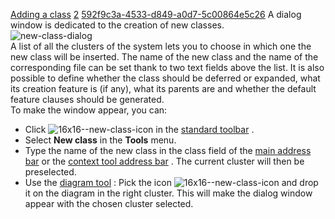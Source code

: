 [[Property:title|Adding a class]]
[[Property:weight|2]]
[[Property:uuid|592f9c3a-4533-d849-a0d7-5c00864e5c26]]
A dialog window is dedicated to the creation of new classes. <br/>
[[Image:new-class-dialog]]  <br/>
A list of all the clusters of the system lets you to choose in which one the new class will be inserted. The name of the new class and the name of the corresponding file can be set thank to two text fields above the list. It is also possible to define whether the class should be deferred or expanded, what its creation feature is (if any), what its parents are and whether the default feature clauses should be generated. 
{{tip|You can change the class text that is generated by default by editing the following files:$ISE_EIFFEL\studio\help\defaults\$ISE_PLATFORM\full.cls (with default feature clauses) and ...\empty.cls (without default feature clauses). }}<br/>
To make the window appear, you can: 
* Click  [[Image:16x16--new-class-icon]]  in the [[Main toolbars|standard toolbar]] . 
* Select '''New class''' in the '''Tools''' menu. 
* Type the name of the new class in the class field of the [[Main address bar|main address bar]]  or the [[Context tool address bar|context tool address bar]] . The current cluster will then be preselected. 
* Use the [[Diagram tool: Introduction|diagram tool]] : Pick the icon  [[Image:16x16--new-class-icon]]  and drop it on the diagram in the right cluster. This will make the dialog window appear with the chosen cluster selected. 

{{seealso|<br/>
[[Removing a class|Removing a class]]  }}





